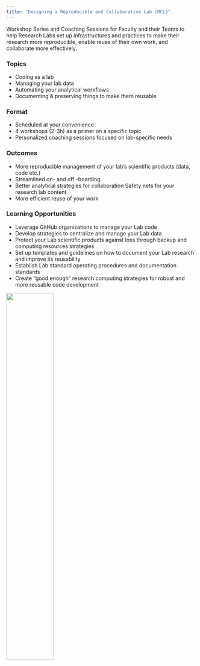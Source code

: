 ```yaml
---
title: "Designing a Reproducible and Collaborative Lab (RCL)"
---
```


Workshop Series and Coaching Sessions for Faculty and their Teams to help Research Labs set up infrastructures and practices to make their research more reproducible,
enable reuse of their own work, and collaborate more effectively.


### Topics

- Coding as a lab
- Managing your lab data
- Automating your analytical workflows
- Documenting & preserving things to make them reusable


### Format

- Scheduled at your convenience
- 4 workshops (2-3h) as a primer on a specific topic
- Personalized coaching sessions focused on lab-specific needs


### Outcomes

- More reproducible management of your lab's scientific products (data, code etc.) 
- Streamlined on- and off -boarding
- Better analytical strategies for collaboration Safety nets for your research lab content 
- More efficient reuse of your work


### Learning Opportunities

- Leverage GitHub organizations to manage your Lab code 
- Develop strategies to centralize and manage your Lab data 
- Protect your Lab scientific products against loss through backup and computing resources strategies
- Set up templates and guidelines on how to document your Lab research and improve its reusability
- Establish Lab standard operating procedures and documentation standards
- Create "good enough" research computing strategies for robust and more reusable code development


![](img/rds_hex.png){fig-align="center" width=50%}